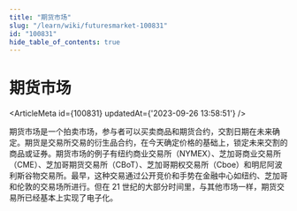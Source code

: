 ```yaml
---
title: "期货市场"
slug: "/learn/wiki/futuresmarket-100831"
id: "100831"
hide_table_of_contents: true
---
```



# 期货市场

<ArticleMeta id={100831} updatedAt={'2023-09-26 13:58:51'} />
<div className='border-solid border-b border-t-0 my-4 border-[var(--ifm-color-gray-300)]' />

期货市场是一个拍卖市场，参与者可以买卖商品和期货合约，交割日期在未来确定。期货是交易所交易的衍生品合约，在今天确定价格的基础上，锁定未来交割的商品或证券。期货市场的例子有纽约商业交易所（NYMEX）、芝加哥商业交易所（CME）、芝加哥期货交易所（CBoT）、芝加哥期权交易所（Cboe）和明尼阿波利斯谷物交易所。最早，这种交易通过公开竞价和手势在金融中心如纽约、芝加哥和伦敦的交易场所进行。但在 21 世纪的大部分时间里，与其他市场一样，期货交易所已经基本上实现了电子化。
